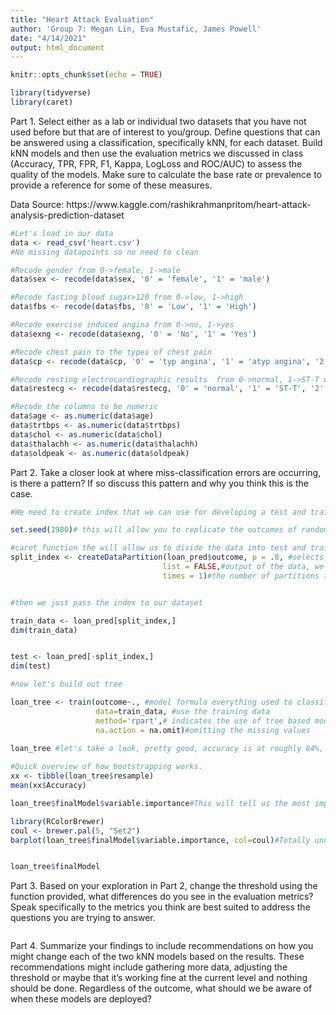 ```yaml
---
title: "Heart Attack Evaluation"
author: 'Group 7: Megan Lin, Eva Mustafic, James Powell'
date: "4/14/2021"
output: html_document
---
```


```r
knitr::opts_chunk$set(echo = TRUE)
```

```r
library(tidyverse)
library(caret)
```

Part 1. Select either as a lab or individual two datasets that you have not used before but that are of interest to you/group. Define questions that can be answered using a classification, specifically kNN, for each dataset. Build kNN models and then use the evaluation metrics we discussed in class (Accuracy, TPR, FPR, F1, Kappa, LogLoss and ROC/AUC) to assess the quality of the models. Make sure to calculate the base rate or prevalence to provide a reference for some of these measures.

Data Source: https://www.kaggle.com/rashikrahmanpritom/heart-attack-analysis-prediction-dataset

```r
#Let's load in our data
data <- read_csv('heart.csv')
#No missing datapoints so no need to clean

#Recode gender from 0->female, 1->male
data$sex <- recode(data$sex, '0' = 'female', '1' = 'male')

#Recode fasting blood sugar>120 from 0->low, 1->high
data$fbs <- recode(data$fbs, '0' = 'Low', '1' = 'High')

#Recode exercise induced angina from 0->no, 1->yes
data$exng <- recode(data$exng, '0' = 'No', '1' = 'Yes')

#Recode chest pain to the types of chest pain
data$cp <- recode(data$cp, '0' = 'typ angina', '1' = 'atyp angina', '2' = 'non-ang pain', '3'='asymptomatic')

#Recode resting electrocardiographic results  from 0->normal, 1->ST-T wave, 2->ventricular hypertrophy'
data$restecg <- recode(data$restecg, '0' = 'normal', '1' = 'ST-T', '2' = 'ventr hypertrophy')

#Recode the columns to be numeric
data$age <- as.numeric(data$age)
data$trtbps <- as.numeric(data$trtbps)
data$chol <- as.numeric(data$chol)
data$thalachh <- as.numeric(data$thalachh)
data$oldpeak <- as.numeric(data$oldpeak)

```


Part 2. Take a closer look at where miss-classification errors are occurring, is there a pattern? If so discuss this pattern and why you think this is the case. 

```r
#We need to create index that we can use for developing a test and training set. Training is for building the tree and test is for checking the quality of the model. 

set.seed(1980)# this will allow you to replicate the outcomes of randomized process

#caret function the will allow us to divide the data into test and train, it will randomly assign rows into each category while maintaining the relative balance (0 and 1s) of the target variable. 
split_index <- createDataPartition(loan_pred$outcome, p = .8, #selects the split, 80% training 20% for test 
                                  list = FALSE,#output of the data, we don't want a list
                                  times = 1)#the number of partitions to create we just want one


#then we just pass the index to our dataset

train_data <- loan_pred[split_index,]
dim(train_data)


test <- loan_pred[-split_index,]
dim(test)

#now let's build out tree

loan_tree <- train(outcome~., #model formula everything used to classify outcome
                   data=train_data, #use the training data
                   method='rpart',# indicates the use of tree based model
                   na.action = na.omit)#omitting the missing values
                   
loan_tree #let's take a look, pretty good, accuracy is at roughly 84%, not bad. Accuracy is (TP + TN)/(TP+TN+FP+FN). High level indicator of model efficiency. 

#Quick overview of how bootstrapping works. 
xx <- tibble(loan_tree$resample)
mean(xx$Accuracy)

loan_tree$finalModel$variable.importance#This will tell us the most important variables in terms of reducing our model error...hahaha liking funfetti takes the cake!! As it should anyone that doesn't enjoy a nice piece of funfetti cake just can't be trusted. (calculated for each variable individually as the sum of the decrease in impurity, includes as a primary split and when it appears as a surrogate)

library(RColorBrewer)
coul <- brewer.pal(5, "Set2")
barplot(loan_tree$finalModel$variable.importance, col=coul)#Totally unnecessary but couldn't help myself, funfetti barchart...


loan_tree$finalModel
```

Part 3. Based on your exploration in Part 2, change the threshold using the function provided, what differences do you see in the evaluation metrics? Speak specifically to the metrics you think are best suited to address the questions you are trying to answer. 

```r

```

Part 4. Summarize your findings to include recommendations on how you might change each of the two kNN models based on the results. These recommendations might include gathering more data, adjusting the threshold or maybe that it's working fine at the current level and nothing should be done. Regardless of the outcome, what should we be aware of when these models are deployed? 

```r

```